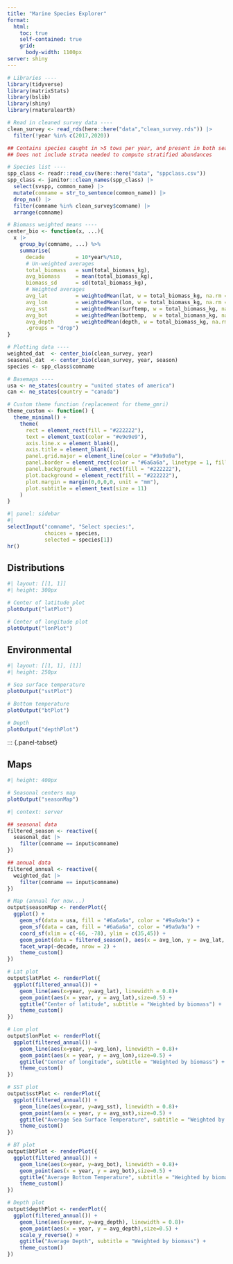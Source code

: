 ```yaml
---
title: "Marine Species Explorer"
format:
  html: 
    toc: true
    self-contained: true
    grid: 
      body-width: 1100px
server: shiny
---
```


```r
# Libraries ----
library(tidyverse)
library(matrixStats)
library(bslib)
library(shiny)
library(rnaturalearth)

# Read in cleaned survey data ----
clean_survey <- read_rds(here::here("data","clean_survey.rds")) |>
  filter(!year %in% c(2017,2020))

## Contains species caught in >5 tows per year, and present in both seasons >80% of the years of the survey 
## Does not include strata needed to compute stratified abundances 

# Species list ----
spp_class <- readr::read_csv(here::here("data", "sppclass.csv"))
spp_class <- janitor::clean_names(spp_class) |>
  select(svspp, common_name) |>
  mutate(comname = str_to_sentence(common_name)) |>
  drop_na() |>
  filter(comname %in% clean_survey$comname) |>
  arrange(comname)

# Biomass weighted means ----
center_bio <- function(x, ...){
  x |>
    group_by(comname, ...) %>%
    summarise(
      decade          = 10*year%/%10,
      # Un-weighted averages
      total_biomass   = sum(total_biomass_kg),
      avg_biomass     = mean(total_biomass_kg),
      biomass_sd      = sd(total_biomass_kg),
      # Weighted averages
      avg_lat         = weightedMean(lat, w = total_biomass_kg, na.rm = T),  
      avg_lon         = weightedMean(lon, w = total_biomass_kg, na.rm = T),
      avg_sst         = weightedMean(surftemp, w = total_biomass_kg, na.rm = T),
      avg_bot         = weightedMean(bottemp,  w = total_biomass_kg, na.rm = T),
      avg_depth       = weightedMean(depth, w = total_biomass_kg, na.rm = T),
      .groups = "drop")
}

# Plotting data ----
weighted_dat  <- center_bio(clean_survey, year)
seasonal_dat  <- center_bio(clean_survey, year, season)
species <- spp_class$comname

# Basemaps ---- 
usa <- ne_states(country = "united states of america")
can <- ne_states(country = "canada") 

# Custom theme function (replacement for theme_gmri)
theme_custom <- function() {
  theme_minimal() +
    theme(
      rect = element_rect(fill = "#222222"),
      text = element_text(color = "#e9e9e9"),
      axis.line.x = element_blank(),
      axis.title = element_blank(),
      panel.grid.major = element_line(color = "#9a9a9a"),
      panel.border = element_rect(color = "#6a6a6a", linetype = 1, fill = "transparent"),
      panel.background = element_rect(fill = "#222222"),
      plot.background = element_rect(fill = "#222222"),
      plot.margin = margin(0,0,0,0, unit = "mm"),
      plot.subtitle = element_text(size = 11)
    )
}
```

```r
#| panel: sidebar
#| 
selectInput("comname", "Select species:", 
            choices = species,
            selected = species[1])
hr()
```


## Distributions{.tabset}
```r
#| layout: [[1, 1]]
#| height: 300px

# Center of latitude plot
plotOutput("latPlot")

# Center of longitude plot
plotOutput("lonPlot")
```


## Environmental 
```r
#| layout: [[1, 1], [1]]
#| height: 250px

# Sea surface temperature
plotOutput("sstPlot")

# Bottom temperature
plotOutput("btPlot")

# Depth
plotOutput("depthPlot")
```

::: {.panel-tabset}

## Maps
```r
#| height: 400px

# Seasonal centers map
plotOutput("seasonMap")
```

```r
#| context: server

## seasonal data
filtered_season <- reactive({
  seasonal_dat |>
    filter(comname == input$comname)
})

## annual data
filtered_annual <- reactive({
  weighted_dat |>
    filter(comname == input$comname)
})

# Map (annual for now...)
output$seasonMap <- renderPlot({
  ggplot() +
    geom_sf(data = usa, fill = "#6a6a6a", color = "#9a9a9a") + 
    geom_sf(data = can, fill = "#6a6a6a", color = "#9a9a9a") +
    coord_sf(xlim = c(-66, -78), ylim = c(35,45)) +
    geom_point(data = filtered_season(), aes(x = avg_lon, y = avg_lat, color = season)) + 
    facet_wrap(~decade, nrow = 2) +
    theme_custom()
})

# Lat plot
output$latPlot <- renderPlot({
  ggplot(filtered_annual()) +
    geom_line(aes(x=year, y=avg_lat), linewidth = 0.8)+
    geom_point(aes(x = year, y = avg_lat),size=0.5) +
    ggtitle("Center of latitude", subtitle = "Weighted by biomass") +
    theme_custom()
})

# Lon plot
output$lonPlot <- renderPlot({
  ggplot(filtered_annual()) +
    geom_line(aes(x=year, y=avg_lon), linewidth = 0.8)+
    geom_point(aes(x = year, y = avg_lon),size=0.5) +
    ggtitle("Center of longitude", subtitle = "Weighted by biomass") +
    theme_custom()
})

# SST plot
output$sstPlot <- renderPlot({
  ggplot(filtered_annual()) +
    geom_line(aes(x=year, y=avg_sst), linewidth = 0.8)+
    geom_point(aes(x = year, y = avg_sst),size=0.5) +
    ggtitle("Average Sea Surface Temperature", subtitle = "Weighted by biomass") +
    theme_custom()
})

# BT plot
output$btPlot <- renderPlot({
  ggplot(filtered_annual()) +
    geom_line(aes(x=year, y=avg_bot), linewidth = 0.8)+
    geom_point(aes(x = year, y = avg_bot),size=0.5) +
    ggtitle("Average Bottom Temperature", subtitle = "Weighted by biomass") +
    theme_custom()
})

# Depth plot
output$depthPlot <- renderPlot({
  ggplot(filtered_annual()) +
    geom_line(aes(x=year, y=avg_depth), linewidth = 0.8)+
    geom_point(aes(x = year, y = avg_depth),size=0.5) +
    scale_y_reverse() +
    ggtitle("Average Depth", subtitle = "Weighted by biomass") +
    theme_custom()
})
```

